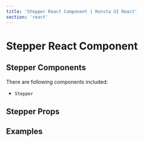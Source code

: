 ```yaml
---
title: 'Stepper React Component | Konsta UI React'
section: 'react'
---
```



# Stepper React Component

## Stepper Components

There are following components included:

- `Stepper`

## Stepper Props

<StepperProps />

## Examples

<StepperExample />
